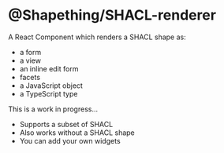 # @Shapething/SHACL-renderer

A React Component which renders a SHACL shape as:

- a form
- a view
- an inline edit form
- facets
- a JavaScript object
- a TypeScript type

This is a work in progress...

- Supports a subset of SHACL
- Also works without a SHACL shape
- You can add your own widgets
